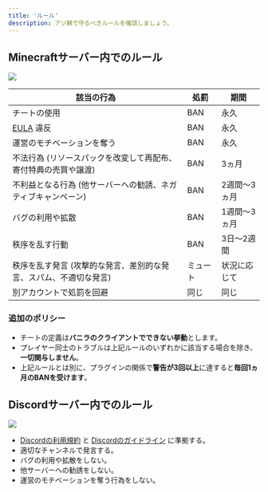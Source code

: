 ```yaml
---
title: 'ルール'
description: アジ鯖で守るべきルールを確認しましょう。
---
```


## Minecraftサーバー内でのルール

![](https://i.imgur.com/aC6sDvY.png)

| 該当の行為 | 処罰 | 期間 |
| - | - | - |
| チートの使用 | BAN | 永久 |
| [EULA](https://account.mojang.com/documents/minecraft_eula) 違反 | BAN | 永久 |
| 運営のモチベーションを奪う | BAN | 永久 |
| 不法行為 (リソースパックを改変して再配布、寄付特典の売買や譲渡) | BAN | 3ヵ月 |
| 不利益となる行為 (他サーバーへの勧誘、ネガティブキャンペーン) | BAN | 2週間～3ヵ月 |
| バグの利用や拡散 | BAN | 1週間～3ヵ月 |
| 秩序を乱す行動 | BAN | 3日～2週間 |
| 秩序を乱す発言 (攻撃的な発言、差別的な発言、スパム、不適切な発言) | ミュート | 状況に応じて |
| 別アカウントで処罰を回避 | 同じ | 同じ |

### 追加のポリシー
- チートの定義は**バニラのクライアントでできない挙動**とします。
- プレイヤー同士のトラブルは上記ルールのいずれかに該当する場合を除き、**一切関与しません**。
- 上記ルールとは別に、プラグインの関係で**警告が3回以上**に達すると**毎回1ヵ月のBANを受けます**。

## Discordサーバー内でのルール

![](https://i.imgur.com/GTWg6bn.png)

- [Discordの利用規約](https://discord.com/terms) と [Discordのガイドライン](https://discord.com/guidelines) に準拠する。
- 適切なチャンネルで発言する。
- バグの利用や拡散をしない。
- 他サーバーへの勧誘をしない。
- 運営のモチベーションを奪う行為をしない。
